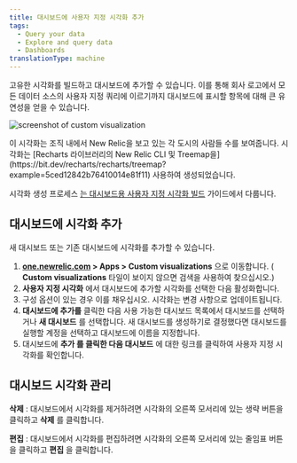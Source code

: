 ```yaml
---
title: 대시보드에 사용자 지정 시각화 추가
tags:
  - Query your data
  - Explore and query data
  - Dashboards
translationType: machine
---
```



고유한 시각화를 빌드하고 대시보드에 추가할 수 있습니다. 이를 통해 회사 로고에서 모든 데이터 소스의 사용자 지정 쿼리에 이르기까지 대시보드에 표시할 항목에 대해 큰 유연성을 얻을 수 있습니다.

<img
  title="Custom visualization"
  alt="screenshot of custom visualization"
  src={dashboardsCustomVisualizationsExample}
/>

<figcaption>
  이 시각화는 조직 내에서 New Relic을 보고 있는 각 도시의 사람들 수를 보여줍니다. 시각화는 [Recharts 라이브러리의 New Relic CLI 및 Treemap을](https://bit.dev/recharts/recharts/treemap?example=5ced12842b76410014e81f11) 사용하여 생성되었습니다.
</figcaption>

시각화 생성 프로세스 [는 대시보드용 사용자 지정 시각화 빌드](https://developer.newrelic.com/build-apps/build-visualization) 가이드에서 다룹니다.

## 대시보드에 시각화 추가

새 대시보드 또는 기존 대시보드에 시각화를 추가할 수 있습니다.

1. **[one.newrelic.com](https://one.newrelic.com/all-capabilities) > Apps > Custom visualizations** 으로 이동합니다. ( **Custom visualizations** 타일이 보이지 않으면 검색을 사용하여 찾으십시오.)
2. **사용자 지정 시각화** 에서 대시보드에 추가할 시각화를 선택한 다음 활성화합니다.
3. 구성 옵션이 있는 경우 이를 채우십시오. 시각화는 변경 사항으로 업데이트됩니다.
4. **대시보드에 추가를** 클릭한 다음 사용 가능한 대시보드 목록에서 대시보드를 선택하거나 **새 대시보드** 를 선택합니다. 새 대시보드를 생성하기로 결정했다면 대시보드를 실행할 계정을 선택하고 대시보드에 이름을 지정합니다.
5. 대시보드에 **추가 를 클릭한 다음 대시보드** 에 대한 링크를 클릭하여 사용자 지정 시각화를 확인합니다.

## 대시보드 시각화 관리

**삭제** : 대시보드에서 시각화를 제거하려면 시각화의 오른쪽 모서리에 있는 생략 버튼을 클릭하고 **삭제** 를 클릭합니다.

**편집** : 대시보드에서 시각화를 편집하려면 시각화의 오른쪽 모서리에 있는 줄임표 버튼을 클릭하고 **편집** 을 클릭합니다.